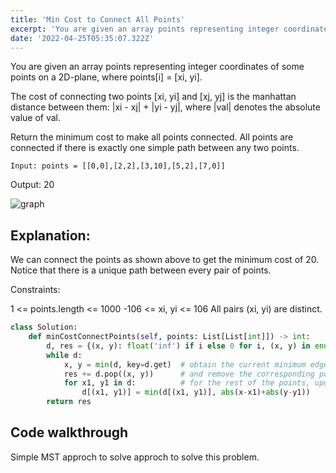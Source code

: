 ```yaml
---
title: 'Min Cost to Connect All Points'
excerpt: 'You are given an array points representing integer coordinates of some points on a 2D-plane, where points[i] = [xi, yi].The cost of connecting two points [xi, yi] and [xj, yj] is the manhattan distance between them: |xi - xj| + |yi - yj|, where |val| denotes the absolute value of val.'
date: '2022-04-25T05:35:07.322Z'
---
```



You are given an array points representing integer coordinates of some points on a 2D-plane, where points[i] = [xi, yi].

The cost of connecting two points [xi, yi] and [xj, yj] is the manhattan distance between them: |xi - xj| + |yi - yj|, where |val| denotes the absolute value of val.

Return the minimum cost to make all points connected. All points are connected if there is exactly one simple path between any two points.

```reason
Input: points = [[0,0],[2,2],[3,10],[5,2],[7,0]]
```
Output: 20

![graph](https://assets.leetcode.com/uploads/2020/08/26/c.png)

## Explanation:
We can connect the points as shown above to get the minimum cost of 20.
Notice that there is a unique path between every pair of points.

Constraints:

1 <= points.length <= 1000
-106 <= xi, yi <= 106
All pairs (xi, yi) are distinct.

```python
class Solution:
    def minCostConnectPoints(self, points: List[List[int]]) -> int:
        d, res = {(x, y): float('inf') if i else 0 for i, (x, y) in enumerate(points)}, 0
        while d:
            x, y = min(d, key=d.get)  # obtain the current minimum edge
            res += d.pop((x, y))      # and remove the corresponding point
            for x1, y1 in d:          # for the rest of the points, update the minimum manhattan distance
                d[(x1, y1)] = min(d[(x1, y1)], abs(x-x1)+abs(y-y1))
        return res
```

## Code walkthrough
Simple MST approch to solve approch to solve this problem.